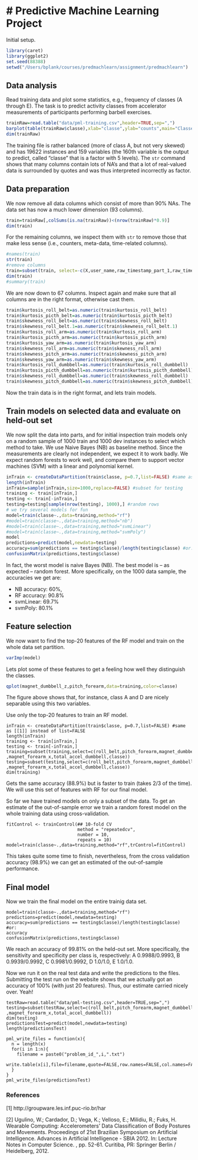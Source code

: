 # Predictive Machine Learning Project
===================================

Initial setup.
```r
library(caret)
library(ggplot2)
set.seed(88388)
setwd("/Users/bplank/courses/predmachlearn/assignment/predmachlearn")
```
## Data analysis

Read training data and plot some statistics, e.g.,  frequency of classes (A through E). The task is to predict activity classes from accelerator measurements of participants performing barbell exercises.

```r
trainRaw=read.table("data/pml-training.csv",header=TRUE,sep=",")  
barplot(table(trainRaw$classe),xlab="classe",ylab="counts",main="Classes")
dim(trainRaw)
```

The training file is rather balanced (more of class A, but not very skewed) and has 19622 instances and 159 variables (the 160th variable is the output to predict, called "classe" that is a factor with 5 levels). The ```str``` command shows that many columns contain lots of NA's and that a lot of real-valued data is surrounded by quotes and was thus interpreted incorrectly as factor. 

## Data preparation

We now remove all data columns which consist of more than 90% NAs. The data set has now a much lower dimension (93 columns).

```r
train=trainRaw[,colSums(is.na(trainRaw))<(nrow(trainRaw)*0.9)]
dim(train)
```

For the remaining columns, we inspect them with ```str``` to remove those that make less sense (i.e., counters, meta-data, time-related columns).

```r
#names(train)
str(train)
#remove columns
train=subset(train, select=-c(X,user_name,raw_timestamp_part_1,raw_timestamp_part_2,cvtd_timestamp,new_window,num_window, kurtosis_yaw_belt,skewness_yaw_belt,max_yaw_belt,min_yaw_belt,amplitude_yaw_belt,kurtosis_yaw_dumbbell,skewness_yaw_dumbbell,amplitude_yaw_dumbbell,amplitude_yaw_dumbbell,skewness_yaw_forearm,amplitude_yaw_forearm,min_yaw_forearm,max_yaw_forearm,skewness_pitch_forearm,skewness_roll_forearm,kurtosis_yaw_forearm,kurtosis_picth_forearm,kurtosis_roll_forearm,max_yaw_dumbbell,min_yaw_dumbbell ))
dim(train)
#summary(train)
```

We are now down to 67 columns. Inspect again and make sure that all columns are in the right format, otherwise cast them. 

```r
train$kurtosis_roll_belt=as.numeric(train$kurtosis_roll_belt)
train$kurtosis_picth_belt=as.numeric(train$kurtosis_picth_belt)
train$skewness_roll_belt=as.numeric(train$skewness_roll_belt)
train$skewness_roll_belt.1=as.numeric(train$skewness_roll_belt.1)
train$kurtosis_roll_arm=as.numeric(train$kurtosis_roll_arm)
train$kurtosis_picth_arm=as.numeric(train$kurtosis_picth_arm)
train$kurtosis_yaw_arm=as.numeric(train$kurtosis_yaw_arm)
train$skewness_roll_arm=as.numeric(train$skewness_roll_arm)
train$skewness_pitch_arm=as.numeric(train$skewness_pitch_arm)
train$skewness_yaw_arm=as.numeric(train$skewness_yaw_arm)
train$kurtosis_roll_dumbbell=as.numeric(train$kurtosis_roll_dumbbell)
train$kurtosis_picth_dumbbell=as.numeric(train$kurtosis_picth_dumbbell)
train$skewness_roll_dumbbell=as.numeric(train$skewness_roll_dumbbell)
train$skewness_pitch_dumbbell=as.numeric(train$skewness_pitch_dumbbell)
```

Now the train data is in the right format, and lets train models. 

## Train models on selected data and evaluate on held-out set

We now split the data into parts, and for initial inspection train models only on a random sample of 1000 train and 1000 dev instances to select which method to take. We use Naive Bayes (NB) as baseline method. Since the measurements are clearly not independent, we expect it to work badly. We expect random forests to work well, and compare them to support vector machines (SVM) with a linear and polynomial kernel. 

```r
inTrain <- createDataPartition(train$classe, p=0.7,list=FALSE) #same as [[1]] instead of list=FALSE
length(inTrain)
inTrain=sample(inTrain,size=1000,replace=FALSE) #subset for testing
training <- train[inTrain,]
testing <- train[-inTrain,]
testing=testing[sample(nrow(testing), 1000),] #random rows
# we try several models for fun
model=train(classe~.,data=training,method="rf")
#model=train(classe~.,data=training,method="nb")
#model=train(classe~.,data=training,method="svmLinear")
#model=train(classe~.,data=training,method="svmPoly")
model
predictions=predict(model,newdata=testing)
accuracy=sum(predictions == testing$classe)/length(testing$classe) #or:
confusionMatrix(predictions,testing$classe)
```

In fact, the worst model is naive Bayes (NB). The best model is -- as expected -- random forest. More specifically, on the 1000 data sample, the accuracies we get are:

* NB accuracy: 60%, 
* RF accuracy: 90.8%
* svmLinear: 69.7%
* svmPoly: 80.1%

## Feature selection
We now want to find the top-20 features of the RF model and train on the whole data set partition.

```r
varImp(model)
```

Lets plot some of these features to get a feeling how well they distinguish the classes.

```r
qplot(magnet_dumbbell_z,pitch_forearm,data=training,color=classe)
```

The figure above shows that, for instance, class A and D are nicely separable using this two variables.

Use only the top-20 features to train an RF model.
```
inTrain <- createDataPartition(train$classe, p=0.7,list=FALSE) #same as [[1]] instead of list=FALSE
length(inTrain)
training <- train[inTrain,]
testing <- train[-inTrain,]
training=subset(training,select=c(roll_belt,pitch_forearm,magnet_dumbbell_z,magnet_dumbbell_y,yaw_belt,pitch_belt,roll_forearm,magnet_dumbbell_x,roll_dumbbell,magnet_belt_z,accel_forearm_x,accel_dumbbell_y,gyros_dumbbell_y,roll_arm,magnet_belt_x,accel_belt_z,magnet_belt_y,accel_dumbbell_z,magnet_forearm_x ,magnet_forearm_x,total_accel_dumbbell,classe))
testing=subset(testing,select=c(roll_belt,pitch_forearm,magnet_dumbbell_z,magnet_dumbbell_y,yaw_belt,pitch_belt,roll_forearm,magnet_dumbbell_x,roll_dumbbell,magnet_belt_z,accel_forearm_x,accel_dumbbell_y,gyros_dumbbell_y,roll_arm,magnet_belt_x,accel_belt_z,magnet_belt_y,accel_dumbbell_z,magnet_forearm_x ,magnet_forearm_x,total_accel_dumbbell,classe))
dim(training)
```
Gets the same accuracy (88.9%) but is faster to train (takes 2/3 of the time). We will use this set of features with RF for our final model.

So far we have trained models on only a subset of the data. To get an estimate of the out-of-sample error we train a random forest model on the whole training data using cross-validation. 

```
fitControl <- trainControl(## 10-fold CV
                           method = "repeatedcv",
                           number = 10,
                           repeats = 10)
model=train(classe~.,data=training,method="rf",trControl=fitControl)
``` 
This takes quite some time to finish, nevertheless, from the cross validation accuracy (98.9%) we can get an estimated of the out-of-sample performance. 

## Final model 

Now we train the final model on the entire trainig data set.

```
model=train(classe~.,data=training,method="rf")
predictions=predict(model,newdata=testing)
accuracy=sum(predictions == testing$classe)/length(testing$classe) #or:
accuracy
confusionMatrix(predictions,testing$classe)
```

We reach an accuracy of 99.81% on the held-out set. More specifically, the sensitivity and specificity per class is, respectively: A 0.9988/0.9993, B 0.9939/0.9992, C 0.9981/0.9992, D 1.0/1.0, E 1.0/1.0. 

Now we run it on the real test data and write the predictions to the files. Submitting the test run on the website shows that we actually got an accuracy of 100% (with just 20 features). Thus, our estimate carried nicely over. Yeah!

```
testRaw=read.table("data/pml-testing.csv",header=TRUE,sep=",")  
testing=subset(testRaw,select=c(roll_belt,pitch_forearm,magnet_dumbbell_z,magnet_dumbbell_y,yaw_belt,pitch_belt,roll_forearm,magnet_dumbbell_x,roll_dumbbell,magnet_belt_z,accel_forearm_x,accel_dumbbell_y,gyros_dumbbell_y,roll_arm,magnet_belt_x,accel_belt_z,magnet_belt_y,accel_dumbbell_z,magnet_forearm_x ,magnet_forearm_x,total_accel_dumbbell))
dim(testing)
predictionsTest=predict(model,newdata=testing)
length(predictionsTest)

pml_write_files = function(x){
  n = length(x)
  for(i in 1:n){
    filename = paste0("problem_id_",i,".txt")
    write.table(x[i],file=filename,quote=FALSE,row.names=FALSE,col.names=FALSE)
  }
}
pml_write_files(predictionsTest)
```

### References
[1] http://groupware.les.inf.puc-rio.br/har

[2] Ugulino, W.; Cardador, D.; Vega, K.; Velloso, E.; Milidiu, R.; Fuks, H. Wearable Computing: Accelerometers' Data Classification of Body Postures and Movements. Proceedings of 21st Brazilian Symposium on Artificial Intelligence. Advances in Artificial Intelligence - SBIA 2012. In: Lecture Notes in Computer Science. , pp. 52-61. Curitiba, PR: Springer Berlin / Heidelberg, 2012. 
